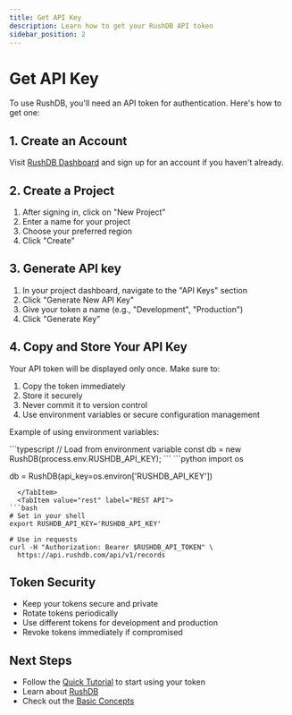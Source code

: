 ```yaml
---
title: Get API Key
description: Learn how to get your RushDB API token
sidebar_position: 2
---
```


# Get API Key

To use RushDB, you'll need an API token for authentication. Here's how to get one:

## 1. Create an Account

Visit [RushDB Dashboard](https://dashboard.rushdb.com) and sign up for an account if you haven't already.

## 2. Create a Project

1. After signing in, click on "New Project"
2. Enter a name for your project
3. Choose your preferred region
4. Click "Create"

## 3. Generate API key

1. In your project dashboard, navigate to the "API Keys" section
2. Click "Generate New API Key"
3. Give your token a name (e.g., "Development", "Production")
4. Click "Generate Key"

## 4. Copy and Store Your API Key

Your API token will be displayed only once. Make sure to:

1. Copy the token immediately
2. Store it securely
3. Never commit it to version control
4. Use environment variables or secure configuration management

Example of using environment variables:


<Tabs groupId="programming-language">
  <TabItem value="typescript" label="TypeScript" default>
```typescript
// Load from environment variable
const db = new RushDB(process.env.RUSHDB_API_KEY);
```
  </TabItem>
  <TabItem value="python" label="Python">
```python
import os

db = RushDB(api_key=os.environ['RUSHDB_API_KEY'])
```
  </TabItem>
  <TabItem value="rest" label="REST API">
```bash
# Set in your shell
export RUSHDB_API_KEY='RUSHDB_API_KEY'

# Use in requests
curl -H "Authorization: Bearer $RUSHDB_API_TOKEN" \
  https://api.rushdb.com/api/v1/records
```
  </TabItem>
</Tabs>

## Token Security

- Keep your tokens secure and private
- Rotate tokens periodically
- Use different tokens for development and production
- Revoke tokens immediately if compromised

## Next Steps

- Follow the [Quick Tutorial](../get-started/quick-tutorial) to start using your token
- Learn about [RushDB](../concepts/records)
- Check out the [Basic Concepts](../concepts/records)
